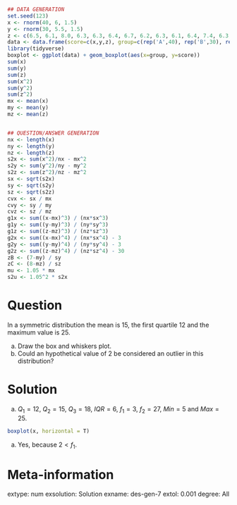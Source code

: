 
```r
## DATA GENERATION
set.seed(123)
x <- rnorm(40, 6, 1.5)
y <- rnorm(30, 5.5, 1.5)
z <- c(6.5, 6.1, 8.0, 6.3, 6.3, 6.4, 6.7, 6.2, 6.3, 6.1, 6.4, 7.4, 6.3, 7.6, 6.4, 6.5, 8.1, 6.2, 6.2, 8.1, 8.0, 7.5, 7.2, 6.4, 6.1)
data <- data.frame(score=c(x,y,z), group=c(rep('A',40), rep('B',30), rep('C',25)))
library(tidyverse)
boxplot <- ggplot(data) + geom_boxplot(aes(x=group, y=score))
sum(x)
sum(y)
sum(z)
sum(x^2)
sum(y^2)
sum(z^2)
mx <- mean(x)
my <- mean(y)
mz <- mean(z)


## QUESTION/ANSWER GENERATION
nx <- length(x)
ny <- length(y)
nz <- length(z)
s2x <- sum(x^2)/nx - mx^2
s2y <- sum(y^2)/ny - my^2
s2z <- sum(z^2)/nz - mz^2
sx <- sqrt(s2x)
sy <- sqrt(s2y)
sz <- sqrt(s2z)
cvx <- sx / mx
cvy <- sy / my
cvz <- sz / mz
g1x <- sum((x-mx)^3) / (nx*sx^3)
g1y <- sum((y-my)^3) / (ny*sy^3)
g1z <- sum((z-mz)^3) / (nz*sz^3)
g2x <- sum((x-mx)^4) / (nx*sx^4) - 3
g2y <- sum((y-my)^4) / (ny*sy^4) - 3
g2z <- sum((z-mz)^4) / (nz*sz^4) - 30
zB <- (7-my) / sy
zC <- (8-mz) / sz
mu <- 1.05 * mx
s2u <- 1.05^2 * s2x
```

Question
========
In a symmetric distribution the mean is 15, the first quartile 12 and the maximum value is 25. 

a. Draw the box and whiskers plot.
a. Could an hypothetical value of 2 be considered an outlier in this distribution? 

Solution
========
a. $Q_1=12$, $Q_2=15$, $Q_3=18$, $IQR=6$, $f_1=3$, $f_2=27$, $Min=5$ and $Max=25$.
```r
boxplot(x, horizontal = T)
```
 
a. Yes, because $2<f_1$.

Meta-information 
================
extype: num
exsolution: Solution
exname: des-gen-7
extol: 0.001
degree: All
 

